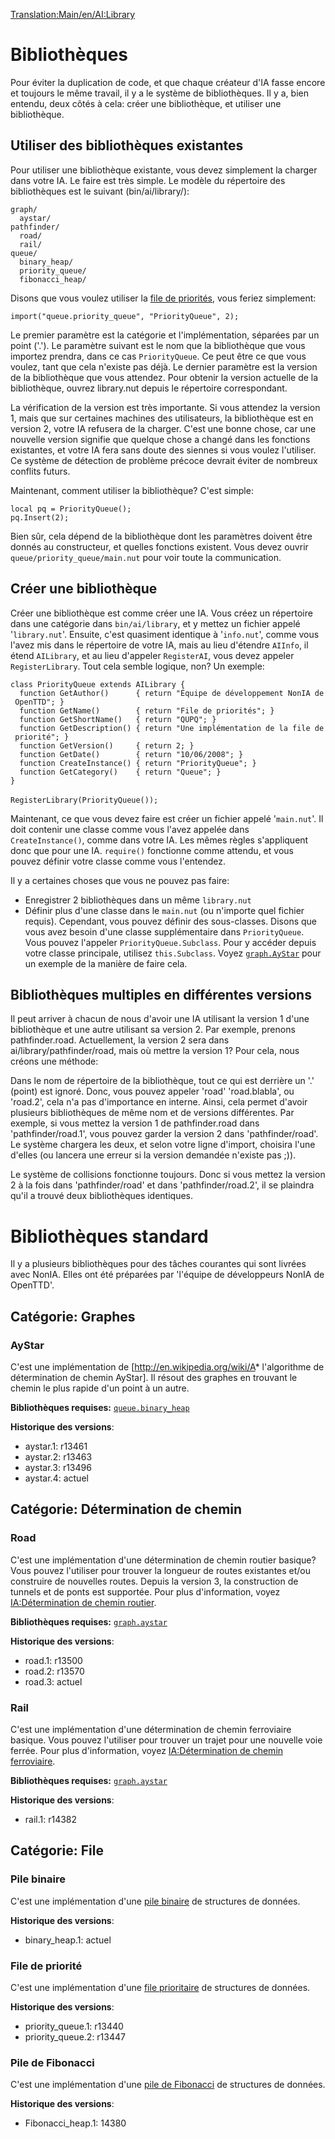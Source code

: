 [[Translation:Main/en/AI:Library]]
{{en/-}}
{{fr/NonIA}}

= Bibliothèques =

Pour éviter la duplication de code, et que chaque créateur d'IA fasse encore et toujours le même travail, il y a le système de bibliothèques. Il y a, bien entendu, deux côtés à cela: créer une bibliothèque, et utiliser une bibliothèque.

== Utiliser des bibliothèques existantes ==

Pour utiliser une bibliothèque existante, vous devez simplement la charger dans votre IA. Le faire est très simple. Le modèle du répertoire des bibliothèques est le suivant (bin/ai/library/):

 graph/
   aystar/
 pathfinder/
   road/
   rail/
 queue/
   binary_heap/
   priority_queue/
   fibonacci_heap/

Disons que vous voulez utiliser la [[Main/en/IA:Bibliothèque/Fr#File de priorité|file de priorités]], vous feriez simplement:

 import("queue.priority_queue", "PriorityQueue", 2);

Le premier paramètre est la catégorie et l'implémentation, séparées par un point ('.'). Le paramètre suivant est le nom que la bibliothèque que vous importez prendra, dans ce cas <code>PriorityQueue</code>. Ce peut être ce que vous voulez, tant que cela n'existe pas déjà. Le dernier paramètre est la version de la bibliothèque que vous attendez. Pour obtenir la version actuelle de la bibliothèque, ouvrez library.nut depuis le répertoire correspondant.

La vérification de la version est très importante. Si vous attendez la version 1, mais que sur certaines machines des utilisateurs, la bibliothèque est en version 2, votre IA refusera de la charger. C'est une bonne chose, car une nouvelle version signifie que quelque chose a changé dans les fonctions existantes, et votre IA fera sans doute des siennes si vous voulez l'utiliser. Ce système de détection de problème précoce devrait éviter de nombreux conflits futurs.

Maintenant, comment utiliser la bibliothèque? C'est simple:

 local pq = PriorityQueue();
 pq.Insert(2);

Bien sûr, cela dépend de la bibliothèque dont les paramètres doivent être donnés au constructeur, et quelles fonctions existent. Vous devez ouvrir <code>queue/priority_queue/main.nut</code> pour voir toute la communication.

== Créer une bibliothèque ==

Créer une bibliothèque est comme créer une IA. Vous créez un répertoire dans une catégorie dans <code>bin/ai/library</code>, et y mettez un fichier appelé '<code>library.nut</code>'. Ensuite, c'est quasiment identique à '<code>info.nut</code>', comme vous l'avez mis dans le répertoire de votre IA, mais au lieu d'étendre <code>AIInfo</code>, il étend <code>AILibrary</code>, et au lieu d'appeler <code>RegisterAI</code>, vous devez appeler <code>RegisterLibrary</code>. Tout cela semble logique, non? Un exemple:

 class PriorityQueue extends AILibrary {
   function GetAuthor()      { return "Équipe de développement NonIA de OpenTTD"; }
   function GetName()        { return "File de priorités"; }
   function GetShortName()   { return "QUPQ"; }
   function GetDescription() { return "Une implémentation de la file de priorité"; }
   function GetVersion()     { return 2; }
   function GetDate()        { return "10/06/2008"; }
   function CreateInstance() { return "PriorityQueue"; }
   function GetCategory()    { return "Queue"; }
 }
 
 RegisterLibrary(PriorityQueue());

Maintenant, ce que vous devez faire est créer un fichier appelé '<code>main.nut</code>'. Il doit contenir une classe comme vous l'avez appelée dans <code>CreateInstance()</code>, comme dans votre IA. Les mêmes règles s'appliquent donc que pour une IA. <code>require()</code> fonctionne comme attendu, et vous pouvez définir votre classe comme vous l'entendez.

Il y a certaines choses que vous ne pouvez pas faire:

* Enregistrer 2 bibliothèques dans un même <code>library.nut</code>
* Définir plus d'une classe dans le <code>main.nut</code> (ou n'importe quel fichier requis). Cependant, vous pouvez définir des sous-classes. Disons que vous avez besoin d'une classe supplémentaire dans <code>PriorityQueue</code>. Vous pouvez l'appeler <code>PriorityQueue.Subclass</code>. Pour y accéder depuis votre classe principale, utilisez <code>this.Subclass</code>. Voyez <code>[[Main/en/IA:Bibliothèque/Fr#AyStar|graph.AyStar]]</code> pour un exemple de la manière de faire cela.

== Bibliothèques multiples en différentes versions ==

Il peut arriver à chacun de nous d'avoir une IA utilisant la version 1 d'une bibliothèque et une autre utilisant sa version 2. Par exemple, prenons pathfinder.road. Actuellement, la version 2 sera dans ai/library/pathfinder/road, mais où mettre la version 1? Pour cela, nous créons une méthode:

Dans le nom de répertoire de la bibliothèque, tout ce qui est derrière un '.' (point) est ignoré. Donc, vous pouvez appeler 'road' 'road.blabla', ou 'road.2', cela n'a pas d'importance en interne. Ainsi, cela permet d'avoir plusieurs bibliothèques de même nom et de versions différentes. Par exemple, si vous mettez la version 1 de pathfinder.road dans 'pathfinder/road.1', vous pouvez garder la version 2 dans 'pathfinder/road'. Le système chargera les deux, et selon votre ligne d'import, choisira l'une d'elles (ou lancera une erreur si la version demandée n'existe pas ;)).

Le système de collisions fonctionne toujours. Donc si vous mettez la version 2 à la fois dans 'pathfinder/road' et dans 'pathfinder/road.2', il se plaindra qu'il a trouvé deux bibliothèques identiques.

= Bibliothèques standard =

Il y a plusieurs bibliothèques pour des tâches courantes qui sont livrées avec NonIA. Elles ont été préparées par 'l'équipe de développeurs NonIA de OpenTTD'.

== Catégorie: Graphes ==

=== AyStar ===

C'est une implémentation de [http://en.wikipedia.org/wiki/A* l'algorithme de détermination de chemin AyStar]. Il résout des graphes en trouvant le chemin le plus rapide d'un point à un autre.

'''Bibliothèques requises:''' <code>[[Main/en/IA:Bibliothèque/Fr#Pile binaire|queue.binary_heap]]</code>

'''Historique des versions''':
* aystar.1: r13461
* aystar.2: r13463
* aystar.3: r13496
* aystar.4: actuel

== Catégorie: Détermination de chemin ==

=== Road ===

C'est une implémentation d'une détermination de chemin routier basique? Vous pouvez l'utiliser pour trouver la longueur de routes existantes et/ou construire de nouvelles routes. Depuis la version 3, la construction de tunnels et de ponts est supportée. Pour plus d'information, voyez [[Main/fr/IA:Détermination de chemin routier|IA:Détermination de chemin routier]].

'''Bibliothèques requises:''' <code>[[Main/en/IA:Bibliothèque/Fr#AyStar|graph.aystar]]</code>

'''Historique des versions''':
* road.1: r13500
* road.2: r13570
* road.3: actuel

=== Rail ===

C'est une implémentation d'une détermination de chemin ferroviaire basique. Vous pouvez l'utiliser pour trouver un trajet pour une nouvelle voie ferrée. Pour plus d'information, voyez [[Main/fr/IA:Détermination de chemin ferroviaire|IA:Détermination de chemin ferroviaire]].

'''Bibliothèques requises:''' <code>[[Main/en/IA:Bibliothèque/Fr#AyStar|graph.aystar]]</code>

'''Historique des versions''':
* rail.1: r14382

== Catégorie: File ==

=== Pile binaire ===

C'est une implémentation d'une [http://en.wikipedia.org/wiki/Binary_heap pile binaire] de structures de données.

'''Historique des versions''':
* binary_heap.1: actuel

=== File de priorité ===

C'est une implémentation d'une [http://en.wikipedia.org/wiki/Priority_queue file prioritaire] de structures de données.

'''Historique des versions''':
* priority_queue.1: r13440
* priority_queue.2: r13447

=== Pile de Fibonacci ===

C'est une implémentation d'une [http://en.wikipedia.org/wiki/Fibonacci_heap pile de Fibonacci] de structures de données.

'''Historique des versions''':
* Fibonacci_heap.1: 14380